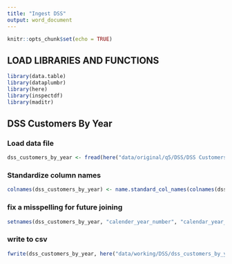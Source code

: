 ```yaml
---
title: "Ingest DSS"
output: word_document
---
```


```r
knitr::opts_chunk$set(echo = TRUE)
```

## LOAD LIBRARIES AND FUNCTIONS
```r
library(data.table)
library(dataplumbr)
library(here)
library(inspectdf)
library(maditr)
```

## DSS Customers By Year
### Load data file
```r
dss_customers_by_year <- fread(here("data/original/q5/DSS/DSS Customers By Year.csv"), colClasses = "character")
```

### Standardize column names
```r
colnames(dss_customers_by_year) <- name.standard_col_names(colnames(dss_customers_by_year))
```

### fix a misspelling for future joining
```r
setnames(dss_customers_by_year, "calender_year_number", "calendar_year_number")
```

### write to csv
```r
fwrite(dss_customers_by_year, here("data/working/DSS/dss_customers_by_year.csv"), quote = TRUE)
```
